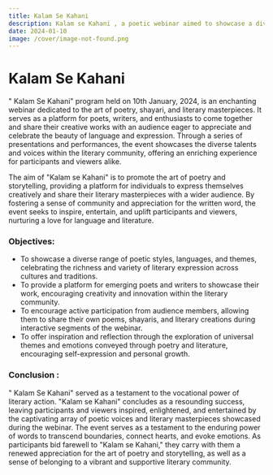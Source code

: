 ```yaml
---
title: Kalam Se Kahani
description: Kalam se Kahani , a poetic webinar aimed to showcase a diverse range of poetic styles, languages, and themes, celebrating the richness and variety of literary expression across cultures and traditions.
date: 2024-01-10
image: /cover/image-not-found.png
---
```


# Kalam Se Kahani

" Kalam Se Kahani" program held on 10th January, 2024, is an enchanting webinar dedicated to the art of poetry, shayari, and literary masterpieces. It serves as a platform for poets, writers, and enthusiasts to come together and share their creative works with an audience eager to appreciate and celebrate the beauty of language and expression. Through a series of presentations and performances, the event showcases the diverse talents and voices within the literary community, offering an enriching experience for participants and viewers alike.

The aim of "Kalam se Kahani" is to promote the art of poetry and storytelling, providing a platform for individuals to express themselves creatively and share their literary masterpieces with a wider audience. By fostering a sense of community and appreciation for the written word, the event seeks to inspire, entertain, and uplift participants and viewers, nurturing a love for language and literature.

### Objectives:
- To showcase a diverse range of poetic styles, languages, and themes, celebrating the richness and variety of literary expression across cultures and traditions.
- To provide a platform for emerging poets and writers to showcase their work, encouraging creativity and innovation within the literary community.
- To encourage active participation from audience members, allowing them to share their own poems, shayaris, and literary creations during interactive segments of the webinar.
- To offer inspiration and reflection through the exploration of universal themes and emotions conveyed through poetry and literature, encouraging self-expression and personal growth.

### Conclusion :
" Kalam Se Kahani" served as a testament to the vocational power of literary action. "Kalam se Kahani" concludes as a resounding success, leaving participants and viewers inspired, enlightened, and entertained by the captivating array of poetic voices and literary masterpieces showcased during the webinar. The event serves as a testament to the enduring power of words to transcend boundaries, connect hearts, and evoke emotions. As participants bid farewell to "Kalam se Kahani," they carry with them a renewed appreciation for the art of poetry and storytelling, as well as a sense of belonging to a vibrant and supportive literary community.